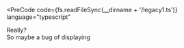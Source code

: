 
<PreCode
  code={fs.readFileSync(__dirname + '/legacy1.ts')}
  language="typescript"
></PreCode>

<div className="fragment fade-in">
  <div className="fragment fade-out" style={{ color: 'red' }}>
    Really?
  </div>
  <div className="fragment fade-in" style={{ color: 'yellow' }}>
    So maybe a bug of displaying
  </div>
</div>
